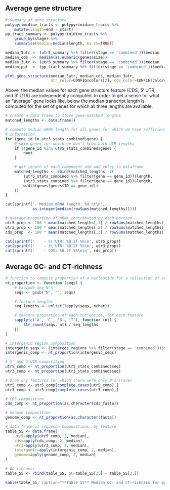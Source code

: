 ## Average gene structure

```r
# Summary of gene structure
polypyrimidine_tracts <- polypyrimidine_tracts %>%
    mutate(length=end - start)
pp_tract_summary <- polypyrimidine_tracts %>%
    group_by(stage) %>% 
    summarise(median=median(length, na.rm=TRUE))

median_5utr <- (utr5_summary %>% filter(stage == 'combined'))$median
median_cds  <- median(as.numeric(genes$size))
median_3utr <- (utr3_summary %>% filter(stage == 'combined'))$median
median_ppt  <- (pp_tract_summary %>% filter(stage == 'combined'))$median

plot_gene_structure(median_5utr, median_cds, median_3utr,
                    utr_color=CONFIG$colors[2], cds_color=CONFIG$colors[1])
```

Above, the median values for each gene structure feature (CDS, 5' UTR, and 3' UTR)
are independently computed. In order to get a sense for what an "average" gene
looks like, below the median transcript length is computed for the set of genes
for which all three lengths are available.

```r
# create a data frame to store gene-matched lengths
matched_lengths <- data.frame()

# compute median mRNA length for all genes for which we have sufficient
# information
for (gene_id in utr3_stats_combined$gene) {
    # skip genes for which we don't know both UTR lengths
    if (!gene_id %in% utr5_stats_combined$gene) {
        next
    }

    # get length of each component and add entry to dataframe
    matched_lengths <- rbind(matched_lengths, c(
        (utr5_stats_combined %>% filter(gene == gene_id))$length,
        (utr3_stats_combined %>% filter(gene == gene_id))$length,
        width(genes[genes$ID == gene_id])
    ))
}

cat(sprintf('- Median mRNA length: %d nt\n',
            as.integer(median(rowSums(matched_lengths)))))

# average proportion of mRNA contributed by each portion
utr5_prop <- 100 * mean(matched_lengths[,1] / rowSums(matched_lengths))
utr3_prop <- 100 * mean(matched_lengths[,2] / rowSums(matched_lengths))
cds_prop  <- 100 * mean(matched_lengths[,3] / rowSums(matched_lengths))

cat(sprintf('    - 5\'UTR: %0.2f %%\n', utr5_prop))
cat(sprintf('    - 3\'UTR: %0.2f %%\n', utr3_prop))
cat(sprintf('    - CDS: %0.2f %%\n\n', cds_prop))
```

## Average GC- and CT-richness

```r
# function to compute proportion of a nucleotide for a collection of sequences
nt_proportion <- function (seqs) { 
    # Exclude any N's
    seqs <- gsub('N', '', seqs)

    # feature lengths
    seq_lengths <- unlist(lapply(seqs, nchar))

    # measure proportion of each nucleotide, for each feature
    sapply(c('A', 'C', 'G', 'T'), function (nt) { 
        str_count(seqs, nt) / seq_lengths 
    })
}

# intergenic region composition
intergenic_seqs <- (intercds_regions %>% filter(stage == 'combined'))$seq
intergenic_comp <- nt_proportion(intergenic_seqs)

# 5' and 3'UTR composition
utr5_comp <- nt_proportion(utr5_stats_combined$seq)
utr3_comp <- nt_proportion(utr3_stats_combined$seq)

# Drop any features for which there were only N's (rare)
utr5_comp <- utr5_comp[complete.cases(utr5_comp),]
utr3_comp <- utr3_comp[complete.cases(utr3_comp),]

# CDS composition
cds_comp <- nt_proportion(as.character(cds_fasta))

# Genome composition
genome_comp <- nt_proportion(as.character(fasta))

# data frame of sequence compositions, by feature
table_S5 <- data.frame(
    utr5=apply(utr5_comp, 2, median),
    cds=apply(cds_comp, 2, median),
    utr3=apply(utr3_comp, 2, median),
    intergenic=apply(intergenic_comp, 2, median),
    genome=apply(genome_comp, 2, median)
)

# GC richness
table_S5 <- rbind(table_S5, GC=table_S5[2,] + table_S5[3,])

kable(table_S5, caption="**Table S5** Median GC- and CT-richness for gene features.")
```
